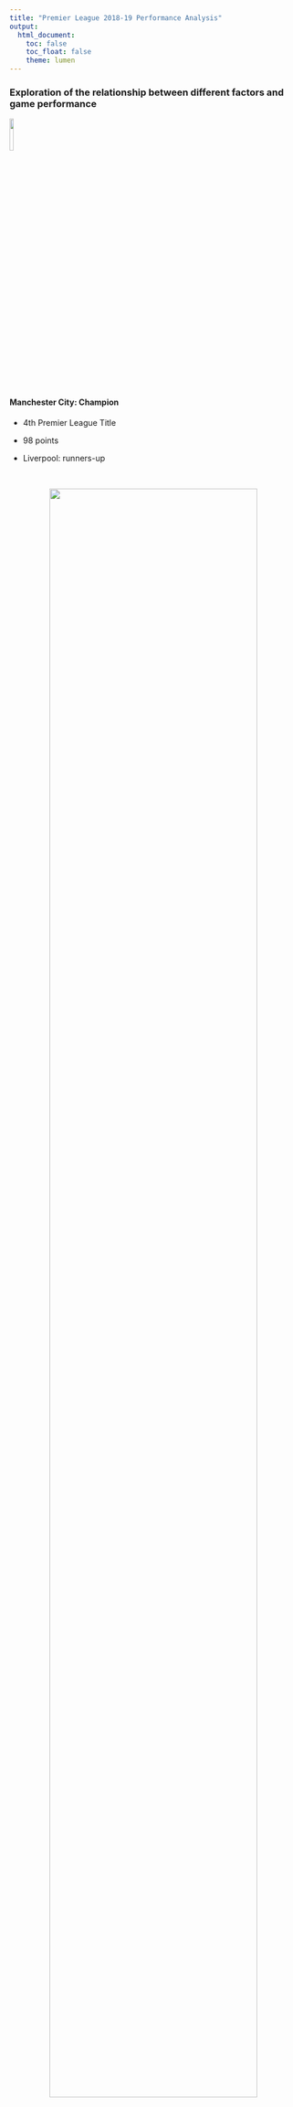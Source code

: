 ```yaml
---
title: "Premier League 2018-19 Performance Analysis"
output: 
  html_document:
    toc: false
    toc_float: false
    theme: lumen
---
```


### Exploration of the relationship between different factors and game performance

![](pics/mancity_logo.png){align="right" width=12%}


#### **Manchester City: Champion**

* 4th Premier League Title  

* 98 points   

* Liverpool: runners-up

<br>



<center>
![](pics/mancity_win.jpg){width=85%}
</center>
<br>


### Collaborators
* Jasmine Zhang (yz4720) 

* Yuxin Zhang (yz4719) 

* Tianyou He (th3072)

* Xiaoyu Wu(xw2962)

* Xiaoyu Huang (xh2636)
